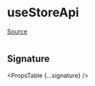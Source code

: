 
# useStoreApi

[Source](https://github.com/wbkd/react-flow/blob/6d9585c1a62bf549298c83ad5f2dcd6216a5b8eb/packages/core/src/hooks/useStore.ts)

```ts

```

## Signature

<PropsTable {...signature} />
